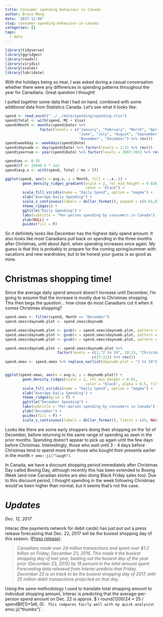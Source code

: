 ```yaml
---
title: Consumer spending behaviour in Canada
author: Bruce Meng
date: '2017-12-04'
slug: consumer-spending-behaviour-in-canada
categories: []
tags:
  - data
---
```

```r
library(tidyverse)
library(ggridges)
library(readxl)
library(viridis)
library(scales)
library(lubridate)
```

With the holidays being so near, I was asked during a casual conversation whether there were any differences in spending patterns throughout the year for Canadians. Great question I thought!

I pulled together some data that I had on hand, combined with some additional data from Statistics Canada. Let's see what it looks like:

```r
spend <- read_excel("../../data/spending/spending.xlsx")
spend$Total <- with(spend, MC + Visa)
spend$Month <- months(spend$Date) %>%
                factor(levels = c("January", "February", "March", "April", "May",
                                  "June", "July", "August", "September", "October",
                                  "November", "December") %>% rev())
spend$weekday <- weekdays(spend$Date)
spend$daynumb <- day(spend$Date) %>% factor(levels = 1:31 %>% rev())
spend$yearnum <- year(spend$Date) %>% factor(levels = 2007:2013 %>% rev())

spend$ms <- 0.35
spend$lf <- 19440.5 * 1e3
spend$avg.s <- with(spend, Total / ms / lf)

```
```r
ggplot(spend, aes(x = avg.s, y = Month, fill = ..x..)) +
        geom_density_ridges_gradient(scale = 2, rel_min_height = 0.026, gradient_lwd = 1.,
                                     color = "black") +
        scale_fill_viridis(name = "Daily Spend", option = "magma") +
        xlab("Average Daily Spending") +
        scale_x_continuous(labels = dollar_format(), expand = c(0.01,0)) +
        theme_ridges() +
        ggtitle("Daily Spending") +
        labs(subtitle = "Per-person spending by consumers in Canada") +
        ylab(NULL) +
        guides(fill = F)
```

So it definitely looks like December has the highest daily spend amount. It also looks like most Canadians pull back on spending in the three months after Christmas, until about April, when spending increases once again. My guess is that this is probably to prepare for the coming spring/summer with vacations and new wardrobes, but to be honest your guess is as good as mine.

# Christmas shopping time!

Since the average daily spend amount doesn't increase until December, I'm going to assume that the increase is mostly due to Christmas shopping. This then begs the question... how close do most Canadians cut it when it comes Christmas shopping?

```r
spend.xmas <- filter(spend, Month == "December")
spend.xmas$daynumb.plot <- spend.xmas$daynumb

spend.xmas$daynumb.plot <- gsub(x = spend.xmas$daynumb.plot, pattern = "25", replacement = "Christmas Day 25")
spend.xmas$daynumb.plot <- gsub(x = spend.xmas$daynumb.plot, pattern = "24", replacement = "Christmas Eve 24")
spend.xmas$daynumb.plot <- gsub(x = spend.xmas$daynumb.plot, pattern = "26", replacement = "Boxing Day 26")

spend.xmas$daynumb.plot <- spend.xmas$daynumb.plot %>% 
                        factor(levels = c(1,"2 to 19", 20:23, "Christmas Eve 24", "Christmas Day 25", "Boxing Day 26",
                                        c(27:31)) %>% rev())
spend.xmas <- spend.xmas %>% replace_na(list(daynumb.plot = "2 to 19"))


ggplot(spend.xmas, aes(x = avg.s, y = daynumb.plot)) +
        geom_density_ridges(scale = 2, rel_min_height = 0.01,
                                     color = "black", alpha = 0.5, fill = "sky blue") +
        scale_fill_viridis(name = "Daily Spend", option = "magma") +
        xlab("Average Daily Spending") +
        theme_ridges(grid = T) +
        ggtitle("December Spending") +
        labs(subtitle = "Per-person spending by consumers in Canada") +
        ylab("December") +
        guides(fill = F) +
        scale_x_continuous(labels = dollar_format(), limits = c(0, NA))
```

Looks like there are some early shoppers doing their shopping on the 1st of December, before returning to the same range of spending as seen in the prior months. Spending doesn't appear to pick up again until the few days before Christmas. Interestingly, those who wait until 3 - 4 days before Christmas tend to spend more than those who bought their presents earlier in the month `r emo::ji("laugh")`. 

In Canada, we have a discount shopping period immediately after Christmas Day called Boxing Day, although recently this has been extended to Boxing Week (and now Canadian stores are also doing Black Friday sales too). Due to this discount period, I thought spending in the week following Christmas would've been higher than normal, but it seems that's not the case.

# _Updates_

_Dec. 12, 2017_

Interac (the payments network for debit cards) has just put out a press release forecasting that Dec. 22, 2017 will be the busiest shopping day of this season. ([Press release](http://www.interac.ca/en/interac-predicts-december-22-2017-will-be-the-busiest-shopping-day-of-the-year.html)).

> _Canadians made over 24 million transactions and spent over $1.2 billion on Friday, December 23, 2016. This made it the busiest shopping day of last year, beating out the busiest day of the year prior (December 23, 2015) by 19 percent in the total amount spent. Forecasting data released from Interac predicts that Friday, December 22 is on track to be the busiest shopping day of 2017, with 25 million debit transactions projected on that day._

Using the same methodology I used to translate total shopping amount to individual shopping amount, Interac is predicting that the average-per-person spend amount on Dec. 22 is approx. $`r round(1200/24 * 25 / spend$lf[1]*1e6, 0)`. This compares fairly well with my quick analysis `r emo::ji("thumbs")`.